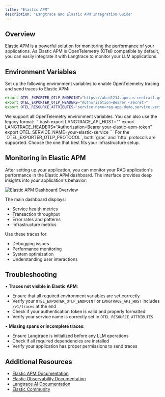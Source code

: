 ```yaml
---
title: "Elastic APM"
description: "Langtrace and Elastic APM Integration Guide"
---
```


## Overview

Elastic APM is a powerful solution for monitoring the performance of your applications. As Elastic APM is OpenTelemetry (OTel) compatible by default, you can easily integrate it with Langtrace to monitor your LLM applications.

## Environment Variables

Set up the following environment variables to enable OpenTelemetry tracing and send traces to Elastic APM:

```bash
export OTEL_EXPORTER_OTLP_ENDPOINT="https://abcd1234.apm.us-central1.gcp.cloud.es.io:443"  # Your Elastic OTEL endpoint
export OTEL_EXPORTER_OTLP_HEADERS="Authorization=Bearer <secret>"
export OTEL_RESOURCE_ATTRIBUTES="service.name=rag-app-demo,service.version=0.0.1,deployment.environment=production"
```

<Note>
  We support all OpenTelemetry environment variables. You can also use the legacy format:
  ```bash
  export LANGTRACE_API_HOST="<https://your-elastic-apm-endpoint:443/v1/traces>"
  export LANGTRACE_HEADERS="Authorization=Bearer your-elastic-apm-token"
  export OTEL_SERVICE_NAME=your-elastic-service
  ```
</Note>

<Note>
  For the `OTEL_EXPORTER_OTLP_PROTOCOL`, both `grpc` and `http` protocols are supported. Choose the one that best fits your infrastructure setup.
</Note>

## Monitoring in Elastic APM

After setting up your application, you can monitor your RAG application's performance in the Elastic APM dashboard. The interface provides deep insights into your application's behavior:

![Elastic APM Dashboard Overview](/images/elastic/new/dashboard1.png)

The main dashboard displays:
- Service health metrics
- Transaction throughput
- Error rates and patterns
- Infrastructure metrics

Use these traces for:
- Debugging issues
- Performance monitoring
- System optimization
- Understanding user interactions

## Troubleshooting

• **Traces not visible in Elastic APM**:
- Ensure that all required environment variables are set correctly
- Verify your `OTEL_EXPORTER_OTLP_ENDPOINT` or `LANGTRACE_API_HOST` includes `/v1/traces` at the end
- Check if your authentication token is valid and properly formatted
- Verify your service name is correctly set in `OTEL_RESOURCE_ATTRIBUTES`

• **Missing spans or incomplete traces**:
- Ensure Langtrace is initialized before any LLM operations
- Check if all required dependencies are installed
- Verify your application has proper permissions to send traces

## Additional Resources

- [Elastic APM Documentation](https://www.elastic.co/guide/en/apm/get-started/current/quick-start-overview.html)
- [Elastic Observability Documentation](https://www.elastic.co/guide/en/observability/current/index.html)
- [Langtrace AI Documentation](https://docs.langtrace.ai/)
- [Elastic Community](https://discuss.elastic.co/)
